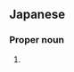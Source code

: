 ==Japanese==
{{ja-kanjitab|い|て|k2=で|yomi=k}}

===Proper noun===
{{ja-pos|いで|proper}}

# {{surname|lang=ja|sort=いで}}